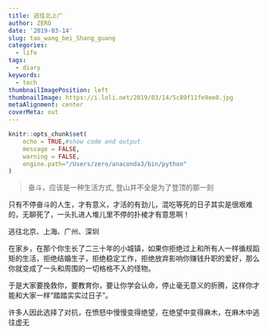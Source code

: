 ```yaml
---
title: 逃往北上广
author: ZERO
date: '2019-03-14'
slug: tao_wang_bei_Shang_guang
categories:
  - life
tags:
  - diary
keywords:
  - tech
thumbnailImagePosition: left
thumbnailImage: https://i.loli.net/2019/03/14/5c89f11fe9ee0.jpg
metaAlignment: center
coverMeta: out
---
```


```r
knitr::opts_chunk$set(
	echo = TRUE,#show code and output
	message = FALSE,
	warning = FALSE,
	engine.path="/Users/zero/anaconda3/bin/python"
)
```

<!--more-->


> 奋斗，应该是一种生活方式, 登山并不全是为了登顶的那一刻

只有不停奋斗的人生，才有意义，才活的有劲儿，混吃等死的日子其实是很艰难的，无聊死了，一头扎进人堆儿里不停的扑棱才有意思啊！

逃往北京、上海、广州、深圳

在家乡，在那个你生长了二三十年的小城镇，如果你拒绝过上和所有人一样循规蹈矩的生活，拒绝结婚生子，拒绝稳定工作，拒绝放弃影响你赚钱升职的爱好，那么你就变成了一头和周围的一切格格不入的怪物。

于是大家要挽救你，要教育你，要让你学会认命，停止毫无意义的折腾，这样你才能和大家一样“踏踏实实过日子”。

许多人因此选择了对抗，在愤怒中慢慢变得绝望，在绝望中变得麻木，在麻木中逃往虚无


